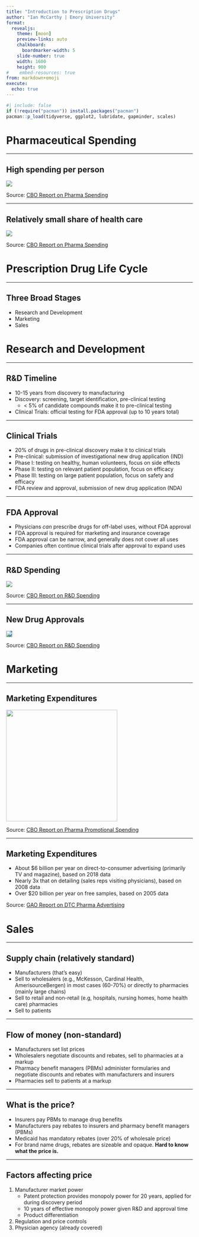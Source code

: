 ```yaml
---
title: "Introduction to Prescription Drugs"
author: "Ian McCarthy | Emory University"
format: 
  revealjs:
    theme: [moon]
    preview-links: auto
    chalkboard:
      boardmarker-width: 5
    slide-number: true
    width: 1600
    height: 900    
#    embed-resources: true
from: markdown+emoji
execute: 
  echo: true
---
```


```r
#| include: false
if (!require("pacman")) install.packages("pacman")
pacman::p_load(tidyverse, ggplot2, lubridate, gapminder, scales)
```

# Pharmaceutical Spending

---

## High spending per person

![](../figures/57050-plot_1.png){fig-align="center"}

::: {.aside}
Source: [CBO Report on Pharma Spending](https://www.cbo.gov/publication/57772)
:::

---

## Relatively small share of health care

![](../figures/57050-plot.png){fig-align="center"}

::: {.aside}
Source: [CBO Report on Pharma Spending](https://www.cbo.gov/publication/57772)
:::


# Prescription Drug Life Cycle

---

## Three Broad Stages

- Research and Development
- Marketing
- Sales


# Research and Development

---

## R&D Timeline

- 10-15 years from discovery to manufacturing
- Discovery: screening, target identification, pre-clinical testing
  - < 5% of candidate compounds make it to pre-clinical testing
- Clinical Trials: official testing for FDA approval (up to 10 years total)

---

## Clinical Trials

- 20% of drugs in pre-clinical discovery make it to clinical trials
- Pre-clinical: submission of investigational new drug application (IND)
- Phase I: testing on healthy, human volunteers, focus on side effects
- Phase II: testing on relevant patient population, focus on efficacy
- Phase III: testing on large patient population, focus on safety and efficacy
- FDA review and approval, submission of new drug application (NDA)

---

## FDA Approval

- Physicians *can* prescribe drugs for off-label uses, without FDA approval
- FDA approval is required for marketing and insurance coverage
- FDA approval can be narrow, and generally does not cover all uses
- Companies often continue clinical trials after approval to expand uses

---

## R&D Spending

![](../figures/57025-fig4_spending-drug-approvals.png){fig-align="center"}

::: {.aside}
Source: [CBO Report on R&D Spending](https://www.cbo.gov/publication/57126)
:::

---

## New Drug Approvals

![](../figures/57025-fig3_new-drug_approvals.png){style="background: #2780e3; width=300px;"}

::: {.aside}
Source: [CBO Report on R&D Spending](https://www.cbo.gov/publication/57126)
:::


# Marketing

---

## Marketing Expenditures

![](../figures/cbo-promotional-spending.png){width=300px}

::: {.aside}
Source: [CBO Report on Pharma Promotional Spending](https://www.cbo.gov/sites/default/files/111th-congress-2009-2010/reports/12-02-drugpromo_brief.pdf)
:::


---

## Marketing Expenditures

- About \$6 billion per year on direct-to-consumer advertising (primarily TV and magazine), based on 2018 data
- Nearly 3x that on detailing (sales reps visiting physicians), based on 2008 data
- Over \$20 billion per year on free samples, based on 2005 data


::: {.aside}
Source: [GAO Report on DTC Pharma Advertising](https://www.gao.gov/assets/gao-21-380.pdf)
:::

# Sales

---

## Supply chain (relatively standard)

- Manufacturers (that's easy)
- Sell to wholesalers (e.g., McKesson, Cardinal Health, AmerisourceBergen) in most cases (60-70%) or directly to pharmacies (mainly large chains)
- Sell to retail and non-retail (e.g, hospitals, nursing homes, home health care) pharmacies
- Sell to patients

---

## Flow of money (non-standard)

- Manufacturers set list prices
- Wholesalers negotiate discounts and rebates, sell to pharmacies at a markup
- Pharmacy benefit managers (PBMs) administer formularies and negotiate discounts and rebates with manufacturers and insurers
- Pharmacies sell to patients at a markup

---

## What is the price?

- Insurers pay PBMs to manage drug benefits
- Manufacturers pay rebates to insurers and pharmacy benefit managers (PBMs)
- Medicaid has mandatory rebates (over 20% of wholesale price)
- For brand name drugs, rebates are sizeable and opaque. **Hard to know what the price is.**

---

## Factors affecting price

1. Manufacturer market power
   - Patent protection provides monopoly power for 20 years, applied for during discovery period
   - 10 years of effective monopoly power given R&D and approval time
   - Product differentiation
2. Regulation and price controls
3. Physician agency (already covered)
